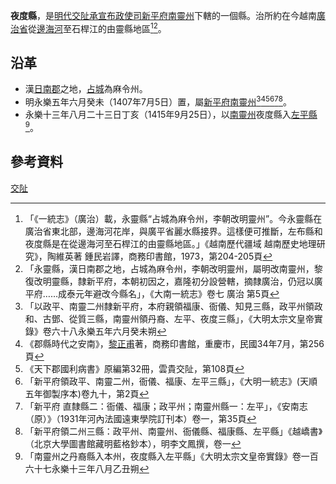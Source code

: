 '''夜度縣'''，是[[明代|明代]][[交阯承宣布政使司|交阯承宣布政使司]][[新平府|新平府]][[南靈州|南靈州]]下轄的一個縣。治所約在今越南[[廣治省|廣治省]]從[[邊海河|邊海河]]至石桿江的由靈縣地區<ref>「《一統志》（廣治）載，永靈縣“占城為麻令州，李朝改明靈州”。今永靈縣在廣治省東北部，邊海河花岸，與廣平省麗水縣接界。這樣便可推斷，左布縣和夜度縣是在從邊海河至石桿江的由靈縣地區。」《越南歷代疆域 越南歷史地理研究》，陶維英著 鍾民岩譯，商務印書館，1973，第204-205頁</ref><ref>「永靈縣，漢日南郡之地，占城為麻令州，李朝改明靈州，屬明改南靈州，黎復改明靈縣，隸新平府，本朝初因之，嘉隆初分設營轄，摘隸廣治，仍冠以廣平府……成泰元年避改今縣名」，《大南一統志》卷七 廣治 第5頁</ref>。

== 沿革 ==
* 漢[[日南郡|日南郡]]之地，[[占城|占城]]為麻令州。
* 明永樂五年六月癸未（1407年7月5日）置，屬[[新平府|新平府]][[南靈州|南靈州]]<ref>「以政平、南靈二州隸新平府，本府親領福康、衙儀、知見三縣，政平州領政和、古鄧、從質三縣，南靈州領丹裔、左平、夜度三縣」，《大明太宗文皇帝實錄》卷六十八永樂五年六月癸未朔</ref><ref>《郡縣時代之安南》，[[黎正甫|黎正甫]]著，商務印書館，重慶市，民國34年7月，第256頁</ref><ref>《天下郡國利病書》原編第32冊，雲貴交阯，第108頁</ref><ref>「新平府領政平、南靈二州，衙儀、福康、左平三縣」，《大明一統志》(天順五年御製序本)卷九十，第2頁</ref><ref>「新平府 直隸縣二：衙儀、福康；政平州；南靈州縣一：左平」，《安南志（原）》（1931年河內法國遠東學院訂刊本）卷一，第35頁</ref><ref>「新平府領二州三縣：政平州、南靈州、衙儀縣、福康縣、左平縣」《越嶠書》（北京大學圖書館藏明藍格鈔本），明李文鳳撰，卷一</ref>。
* 永樂十三年八月二十三日丁亥（1415年9月25日），以[[南靈州|南靈州]]夜度縣入[[左平縣|左平縣]]<ref>「南靈州之丹裔縣入本州，夜度縣入左平縣」《大明太宗文皇帝實錄》卷一百六十七永樂十三年八月乙丑朔</ref>。

== 參考資料 ==
{{reflist}}
{{交阯承宣布政使司行政區劃}}
[[Category:明朝縣份|交阯]]